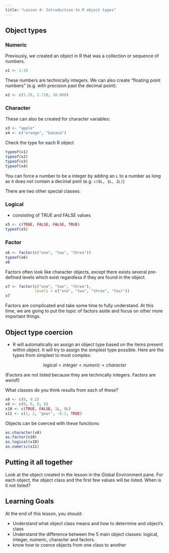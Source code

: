 ```yaml
---
title: "Lesson 4: Introduction to R object types"
---
```


## Object types

### Numeric

Previously, we created an object in R that was a collection or sequence of numbers.

```r
x1 <- 1:10
```

These numbers are technically integers. We can also create "floating point numbers" (e.g. with precision past the decimal point):

```r
x2 <- c(1.25, 2.718, 10.000)
```

### Character
These can also be created for character variables:

```r
x3 <- "apple"
x4 <- c("orange", "banana")
```

Check the type for each R object
```r
typeof(x1)
typeof(x2)
typeof(x3)
typeof(x4)
```

::: {.callout-note}
You can force a number to be a integer by adding an `L` to a number as long as it does not contain a decimal pont (e.g. `c(0L, 1L, 2L)`)
:::

There are two other special classes:
 
### Logical 

* consisting of TRUE and FALSE values
```r
x5 <- c(TRUE, FALSE, FALSE, TRUE)
typeof(x5)
```

### Factor
```r
x6 <- factor(c("one", "two", "three"))
typeof(x6)
x6
```
Factors often look like character objects, except there exists several pre-defined levels which exist regardless if they are found in the object. 

```r
x7 <- factor(c("one", "two", "three"), 
             levels = c("one", "two", "three", "four"))
x7
```

Factors are complicated and take some time to fully understand. At this time, we are going to put the topic of factors aside and focus on other more important things. 


## Object type coercion

* R will automatically an assign an object type based on the items present within object. It will try to assign the simplest type possible. Here are the types from simplest to most complex: 

$$logical < integer < numeric < character$$

(Factors are not listed because they are technically integers. Factors are *weird*!)

What classes do you think results from each of these? 
```r
x8 <- c(8, 9.2)
x9 <- c(0, 0, 0, 0)
x10 <- c(TRUE, FALSE, 1L, 0L)
x11 <- c(1, 2, "pear", -6:2, TRUE)
```

Objects can be coerced with these functions:

```r
as.character(x8)
as.factor(x10)
as.logical(x10)
as.numeric(x11)
```


::: {.callout-tip}
## Putting it all together

Look at the object created in the lesson in the Global Environment pane. For each object, the object class and the first few values will be listed. When is it not listed? 
:::

::: {.callout-caution collapse="true"}
## Learning Goals

At the end of this lesson, you should: 

* Understand what object class means and how to determine and object's class
* Understand the difference between the 5 main object classes: logical, integer, numeric, character and factors. 
* know how to coerce objects from one class to another

:::

